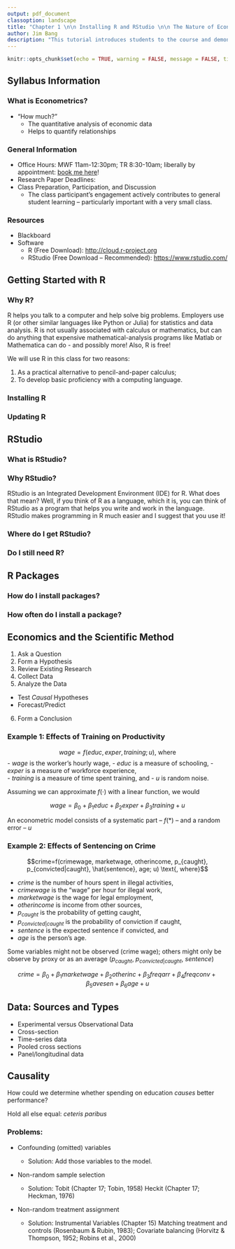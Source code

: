 ```yaml
---
output: pdf_document
classoption: landscape
title: "Chapter 1 \n\n Installing R and RStudio \n\n The Nature of Econometrics and Econometric Data"
author: Jim Bang
description: "This tutorial introduces students to the course and demonstrates the basic setup for R and RStudio."
---
```


```r
knitr::opts_chunk$set(echo = TRUE, warning = FALSE, message = FALSE, tidy.opts=list(width.cutoff=80), tidy=TRUE)
```

## Syllabus Information

### What is Econometrics?

- "How much?"
  - The quantitative analysis of economic data
  - Helps to quantify relationships

### General Information

-   Office Hours: MWF 11am-12:30pm; TR 8:30-10am; liberally by appointment: [book me here](https://calendar.google.com/calendar/selfsched?sstoken=UUFLaDRHQXJVeXZHfGRlZmF1bHR8YjU1MzlmMzk2YjBlMWEzMzUzNTUzZDI0MjVhYzBiMTMA)!
-   Research Paper Deadlines:
-   Class Preparation, Participation, and Discussion
    -   The class participant's engagement actively contributes to general student learning -- particularly important with a very small class.
    
### Resources

-   Blackboard 
-   Software
    -   R (Free Download): <http://cloud.r-project.org>
    -   RStudio (Free Download -- Recommended): <https://www.rstudio.com/>

\newpage
## Getting Started with R 

### Why R? 

R helps you talk to a computer and help solve big problems. Employers use R (or other similar languages like Python or Julia) for statistics and data analysis. R is not usually associated with calculus or mathematics, but can do anything that expensive mathematical-analysis programs like Matlab or Mathematica can do - and possibly more! Also, R is free! 

We will use R in this class for two reasons: 

1. As a practical alternative to pencil-and-paper calculus; 
2. To develop basic proficiency with a computing language.

### Installing R

### Updating R

\newpage
## RStudio

### What is RStudio?

### Why RStudio?

RStudio is an Integrated Development Environment (IDE) for R. What does that mean? Well, if you think of R as a language, which it is, you can think of RStudio as a program that helps you write and work in the language. RStudio makes programming in R much easier and I suggest that you use it!

### Where do I get RStudio? 

### Do I still need R?

\newpage 
## R Packages

### How do I install packages?

### How often do I install a package?

\newpage
## Economics and the Scientific Method

1.  Ask a Question
2.  Form a Hypothesis
3.  Review Existing Research
4.  Collect Data
5.  Analyze the Data
  - Test *Causal* Hypotheses 
  - Forecast/Predict
6.  Form a Conclusion

### Example 1: Effects of Training on Productivity

$$wage=f(educ,exper,training; u) \text{, where}$$
- $wage$ is the worker's hourly wage,
- $educ$ is a measure of schooling, 
- $exper$ is a measure of workforce experience,  
- $training$ is a measure of time spent training, and
- $u$ is random noise.

Assuming we can approximate $f(\cdot)$ with a linear function, we would 

$$wage=\beta_0 + \beta_1educ + \beta_2exper + \beta_3training + u$$

An econometric model consists of a systematic part – $f(*)$ – and a random error – $u$

### Example 2: Effects of Sentencing on Crime

$$crime=f(crimewage, marketwage, otherincome, p_{caught}, p_{convicted|caught}, \hat{sentence}, age; u) \text{, where}$$ 

- $crime$ is the number of hours spent in illegal activities,
- $crimewage$ is the "wage" per hour for illegal work,
- $marketwage$ is the wage for legal employment, 
- $otherincome$ is income from other sources, 
- $p_{caught}$ is the probability of getting caught, 
- $p_{convicted|caught}$ is the probability of conviction if caught, 
- $sentence$ is the expected sentence if convicted, and 
- $age$ is the person's age.

Some variables might not be observed (crime wage); others might only be observe by proxy or as an average ($p_{caught}$, $p_{convicted|caught}$, $sentence$)

$$crime=\beta_0 + \beta_1marketwage + \beta_2otherinc + \beta_3freqarr + \beta_4freqconv + \beta_5avesen + \beta_6age + u$$

\newpage
## Data: Sources and Types
-   Experimental versus Observational Data
-   Cross-section
-   Time-series data
-   Pooled cross sections
-   Panel/longitudinal data

\newpage
## Causality

How could we determine whether spending on education *causes* better performance? 

Hold all else equal: *ceteris paribus*

### Problems: 

- Confounding (omitted) variables

  - Solution: Add those variables to the model.

- Non-random sample selection

  - Solution: Tobit (Chapter 17; Tobin, 1958)
            Heckit (Chapter 17; Heckman, 1976)

- Non-random treatment assignment

  - Solution: Instrumental Variables (Chapter 15)
            Matching treatment and controls (Rosenbaum & Rubin, 1983); 
            Covariate balancing (Horvitz & Thompson, 1952; Robins et al., 2000)
